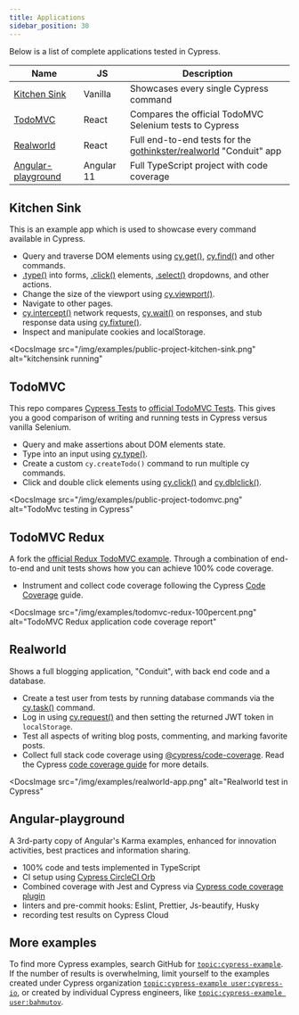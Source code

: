 ```yaml
---
title: Applications
sidebar_position: 30
---
```


Below is a list of complete applications tested in Cypress.

| Name                                      | JS         | Description                                                                                                   |
| ----------------------------------------- | ---------- | ------------------------------------------------------------------------------------------------------------- |
| [Kitchen Sink](#Kitchen-Sink)             | Vanilla    | Showcases every single Cypress command                                                                        |
| [TodoMVC](#TodoMVC)                       | React      | Compares the official TodoMVC Selenium tests to Cypress                                                       |
| [Realworld](#Realworld)                   | React      | Full end-to-end tests for the [gothinkster/realworld](https://github.com/gothinkster/realworld) "Conduit" app |
| [Angular-playground](#Angular-playground) | Angular 11 | Full TypeScript project with code coverage                                                                    |

## Kitchen Sink

<Icon
  name="github"
  url="https://github.com/cypress-io/cypress-example-kitchensink"
/>

This is an example app which is used to showcase every command available in
Cypress.

- Query and traverse DOM elements using [cy.get()](/api/commands/get),
  [cy.find()](/api/commands/find) and other commands.
- [.type()](/api/commands/type) into forms, [.click()](/api/commands/click)
  elements, [.select()](/api/commands/select) dropdowns, and other actions.
- Change the size of the viewport using [cy.viewport()](/api/commands/viewport).
- Navigate to other pages.
- [cy.intercept()](/api/commands/intercept) network requests,
  [cy.wait()](/api/commands/wait) on responses, and stub response data using
  [cy.fixture()](/api/commands/fixture).
- Inspect and manipulate cookies and localStorage.

<DocsImage
  src="/img/examples/public-project-kitchen-sink.png"
  alt="kitchensink running"
></DocsImage>

## TodoMVC

<Icon
  name="github"
  url="https://github.com/cypress-io/cypress-example-todomvc"
/>

This repo compares
[Cypress Tests](https://github.com/cypress-io/cypress-example-todomvc/blob/master/cypress/e2e/app.cy.js)
to
[official TodoMVC Tests](https://github.com/tastejs/todomvc/blob/master/tests/test.js).
This gives you a good comparison of writing and running tests in Cypress versus
vanilla Selenium.

- Query and make assertions about DOM elements state.
- Type into an input using [cy.type()](/api/commands/type).
- Create a custom `cy.createTodo()` command to run multiple cy commands.
- Click and double click elements using [cy.click()](/api/commands/click) and
  [cy.dblclick()](/api/commands/dblclick).

<DocsImage
  src="/img/examples/public-project-todomvc.png"
  alt="TodoMvc testing in Cypress"
></DocsImage>

## TodoMVC Redux

<Icon
  name="github"
  url="https://github.com/cypress-io/cypress-example-todomvc-redux"
/>

A fork the
[official Redux TodoMVC example](https://github.com/reduxjs/redux/tree/master/examples/todomvc).
Through a combination of end-to-end and unit tests shows how you can achieve
100% code coverage.

- Instrument and collect code coverage following the Cypress
  [Code Coverage](/guides/tooling/code-coverage) guide.

<DocsImage
  src="/img/examples/todomvc-redux-100percent.png"
  alt="TodoMVC Redux application code coverage report"
></DocsImage>

## Realworld

<Icon
  name="github"
  url="https://github.com/cypress-io/cypress-example-realworld"
/>

Shows a full blogging application, "Conduit", with back end code and a database.

- Create a test user from tests by running database commands via the
  [cy.task()](/api/commands/task) command.
- Log in using [cy.request()](/api/commands/request) and then setting the
  returned JWT token in `localStorage`.
- Test all aspects of writing blog posts, commenting, and marking favorite
  posts.
- Collect full stack code coverage using
  [@cypress/code-coverage](https://github.com/cypress-io/code-coverage). Read
  the Cypress [code coverage guide](/guides/tooling/code-coverage) for more
  details.

<DocsImage
  src="/img/examples/realworld-app.png"
  alt="Realworld test in Cypress"
></DocsImage>

## Angular-playground

<Icon
  name="github"
  url="https://github.com/muratkeremozcan/angular-playground"
/>

A 3rd-party copy of Angular's Karma examples, enhanced for innovation
activities, best practices and information sharing.

- 100% code and tests implemented in TypeScript
- CI setup using
  [Cypress CircleCI Orb](https://github.com/cypress-io/circleci-orb)
- Combined coverage with Jest and Cypress via
  [Cypress code coverage plugin](https://github.com/cypress-io/code-coverage)
- linters and pre-commit hooks: Eslint, Prettier, Js-beautify, Husky
- recording test results on Cypress Cloud

## More examples

To find more Cypress examples, search GitHub for
[`topic:cypress-example`](https://github.com/search?q=topic%3Acypress-example).
If the number of results is overwhelming, limit yourself to the examples created
under Cypress organization
[`topic:cypress-example user:cypress-io`](https://github.com/search?q=topic%3Acypress-example+user%3Acypress-io),
or created by individual Cypress engineers, like
[`topic:cypress-example user:bahmutov`](https://github.com/search?q=topic%3Acypress-example+user%3Abahmutov).
